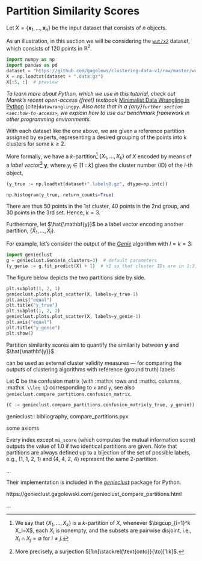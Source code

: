 # Partition Similarity Scores

Let $X=\{\mathbf{x}_1, \dots, \mathbf{x}_n\}$ be the input dataset
that consists of $n$ objects.

As an illustration, in this section we will be considering
the [`wut/x2`](https://github.com/gagolews/clustering-data-v1) dataset,
which consists of 120 points in $\mathbb{R}^2$.


```python
import numpy as np
import pandas as pd
dataset = "https://github.com/gagolews/clustering-data-v1/raw/master/wut/x2"
X = np.loadtxt(dataset + ".data.gz")
X[:5, :]  # preview
```

::::{epigraph}
*To learn more about Python, which we use in this tutorial,
check out Marek's recent open-access (free!) textbook*
[Minimalist Data Wrangling in Python](https://datawranglingpy.gagolewski.com/)
{cite}`datawranglingpy`.
*Also note that in a {any}`further section <sec:how-to-access>`,
we explain how to use our benchmark framework in other programming
environments.*
::::


With each dataset like the one above,
we are given a reference partition assigned by experts, representing
a desired grouping of the points into $k$ clusters for some $k\ge 2$.

More formally, we have a
$k$-partition[^footpart] $\{X_1,\dots,X_k\}$ of $X$
encoded by means of a *label vector*[^footsurj] $\mathbf{y}$, where
$y_i\in[1:k]$ gives the cluster number (ID) of the $i$-th object.




[^footpart]: We say that $\{X_1,\dots,X_k\}$ is a $k$-partition of $X$,
    whenever $\bigcup_{i=1}^k X_i=X$, each $X_i$ is nonempty,
    and the subsets are pairwise disjoint, i.e., $X_i\cap X_j=\emptyset$
    for $i\neq j$.

[^footsurj]: More precisely, a surjection $[1:n]\stackrel{\text{onto}}{\to}[1:k]$.


```python
(y_true := np.loadtxt(dataset+".labels0.gz", dtype=np.intc))
```

```python
np.histogram(y_true, return_counts=True)
```

There are thus 50 points in the 1st cluster,
40 points in the 2nd group,
and 30 points in the 3rd set. Hence, $k=3$.



Furthermore, let $\hat{\mathbf{y}}$ be a label vector
encoding another partition, $\{\hat{X}_1,\dots,\hat{X}_l\}$.

For example, let's consider the output of the
[*Genie*](https://genieclust.gagolewski.com) algorithm
with $l=k=3$:

```python
import genieclust
g = genieclust.Genie(n_clusters=3)  # default parameters
(y_genie := g.fit_predict(X) + 1)  # +1 so that cluster IDs are in 1:3, not 0:2
```

The figure below depicts the two partitions side by side.


```python
plt.subplot(1, 2, 1)
genieclust.plots.plot_scatter(X, labels=y_true-1)
plt.axis("equal")
plt.title("y_true")
plt.subplot(1, 2, 2)
genieclust.plots.plot_scatter(X, labels=y_genie-1)
plt.axis("equal")
plt.title("y_genie")
plt.show()
```

Partition similarity scores aim to quantify the similarity between
$\mathbf{y}$ and $\hat{\mathbf{y}}$.



can be used as external cluster validity
measures — for comparing the outputs of clustering algorithms
with reference (ground truth) labels








Let $\mathbf{C}$ be the
confusion matrix (with :math:`K` rows and :math:`L` columns, :math:`K \\leq L`)
corresponding to `x` and `y`, see also
`genieclust.compare_partitions.confusion_matrix`.


```python
(C := genieclust.compare_partitions.confusion_matrix(y_true, y_genie))
```

genieclust:: bibliography, compare_partitions.pyx

some axioms

Every index except `mi_score` (which computes the mutual
information score) outputs the value of 1.0 if two identical partitions
are given.
Note that partitions are always defined up to a bijection of the set of
possible labels, e.g., (1, 1, 2, 1) and (4, 4, 2, 4)
represent the same 2-partition.


...

Their implementation is included
in the [*genieclust*](https://genieclust.gagolewski.com/) package for Python.

https://genieclust.gagolewski.com/genieclust_compare_partitions.html

...
